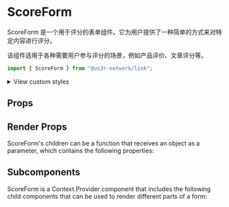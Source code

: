 

<Meta of={ScoreFormStories} />

# ScoreForm

ScoreForm 是一个用于评分的表单组件。它为用户提供了一种简单的方式来对特定内容进行评分。

该组件适用于各种需要用户参与评分的场景，例如产品评价、文章评分等。

```jsx
import { ScoreForm } from "@us3r-network/link";
```

<Canvas />

<p>
  <details>
    <summary>View custom styles</summary>
    <Source code={StyleCode} />
  </details>
</p>

## Props

<Controls />

## Render Props

ScoreForm's children can be a function that receives an object as a parameter, which contains the following properties:

<ArgTypes of={RenderProps} />

## Subcomponents

ScoreForm is a Context.Provider component that includes the following child components that can be used to render different parts of a form:

<ArgTypes of={Subcomponents} />
